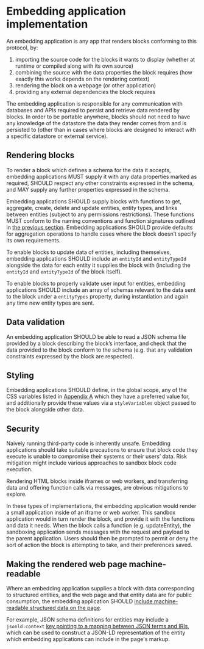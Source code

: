 # Embedding application implementation

An embedding application is any app that renders blocks conforming to this protocol, by:

1.  importing the source code for the blocks it wants to display (whether at runtime or compiled along with its own source)
1.  combining the source with the data properties the block requires (how exactly this works depends on the rendering context)
1.  rendering the block on a webpage (or other application)
1.  providing any external dependencies the block requires

The embedding application is responsible for any communication with databases and APIs required to persist and retrieve data rendered by blocks.
In order to be portable anywhere, blocks should not need to have any knowledge of the datastore the data they render comes from and is persisted to (other than in cases where blocks are designed to interact with a specific datastore or external service).

## Rendering blocks

To render a block which defines a schema for the data it accepts, embedding applications MUST supply it with any data properties marked as required, SHOULD respect any other constraints expressed in the schema, and MAY supply any further properties expressed in the schema.

Embedding applications SHOULD supply blocks with functions to get, aggregate, create, delete and update entities, entity types, and links between entities (subject to any permissions restrictions).
These functions MUST conform to the naming conventions and function signatures outlined in [the previous section](https://blockprotocol.org/spec/embedding-application-implementation).
Embedding applications SHOULD provide defaults for aggregation operations to handle cases where the block doesn’t specify its own requirements.

To enable blocks to update data of entities, including themselves, embedding applications SHOULD include an `entityId` and `entityTypeId` alongside the data for each entity it supplies the block with (including the `entityId` and `entityTypeId` of the block itself).

To enable blocks to properly validate user input for entities, embedding applications SHOULD include an array of schemas relevant to the data sent to the block under a `entityTypes` property, during instantiation and again any time new entity types are sent.

## Data validation

An embedding application SHOULD be able to read a JSON schema file provided by a block describing the block’s interface, and check that the data provided to the block conform to the schema (e.g. that any validation constraints expressed by the block are respected).

## Styling

Embedding applications SHOULD define, in the global scope, any of the CSS variables listed in [Appendix A](https://blockprotocol.org/spec/appendix-a-styling) which they have a preferred value for, and additionally provide these values via a `styleVariables` object passed to the block alongside other data.

## Security

Naively running third-party code is inherently unsafe.
Embedding applications should take suitable precautions to ensure that block code they execute is unable to compromise their systems or their users’ data.
Risk mitigation might include various approaches to sandbox block code execution.

Rendering HTML blocks inside iframes or web workers, and transferring data and offering function calls via messages, are obvious mitigations to explore.

In these types of implementations, the embedding application would render a small application inside of an iframe or web worker.
This sandbox application would in turn render the block, and provide it with the functions and data it needs.
When the block calls a function (e.g. updateEntity), the sandboxing application sends messages with the request and payload to the parent application.
Users should then be prompted to permit or deny the sort of action the block is attempting to take, and their preferences saved.

## Making the rendered web page machine-readable

Where an embedding application supplies a block with data corresponding to structured entities, and the web page and that entity data are for public consumption, the embedding application SHOULD [include machine-readable structured data on the page](https://developers.google.com/search/docs/guides/intro-structured-data).

For example, JSON schema definitions for entities may include a `jsonld:context` [key pointing to a mapping between JSON terms and IRIs](https://www.w3.org/2019/wot/json-schema#defining-a-json-ld-context-for-data-instances), which can be used to construct a JSON-LD representation of the entity which embedding applications can include in the page's markup.
